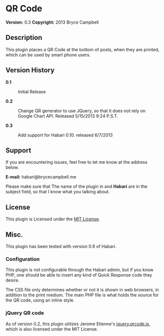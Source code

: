 = QR Code =
'''Version:''' 0.3
'''Copyright:''' 2013 Bryce Campbell

==Description== 

This plugin places a QR Code at the bottom of posts, when they are printed, which can be used by smart phone users.

== Version History ==

<dl>
<dt style="font-weight:bold">0.1</dt><dd>Initial Release</dd>
<dt style="font-weight:bold">0.2</dt><dd>Change QR generator to use JQuery, so that it does not rely on Google Chart API. Released 5/15/2013 9:24 P.S.T.</dd>
<dt style="font-weight:bold">0.3</dt><dd>Add support for Habari 0.10. released 6/7/2013</dd>
</dl>

== Support ==

If you are encountering issues, feel free to let me know at the address below.

'''E-mail:''' habari@brycecampbell.me

Please make sure that The name of the plugin in and '''Habari''' are in the subject field, so that I know what you talking about.

== License ==

This plugin is Licensed under the [http://opensource.org/licenses/MIT MIT License].

== Misc. ==

This plugin has been tested with version 0.9 of Habari.

=== Configuration ===

This plugin is not configurable through the Habari admin, but if you know PHP, one should be able to insert any kind of Quick Response code they desire.

The CSS file only determines whether or not it is shown in web browsers, in addition to the print medium. The main PHP file is what holds the source for the QR code, using an inline style.

=== jQuery QR code ===

As of version 0.2, this plugin utilizes Jerome Etienne's [https://github.com/jeromeetienne/jquery-qrcode jquery.qrcode.js], which is also licensed under the MIT License.
